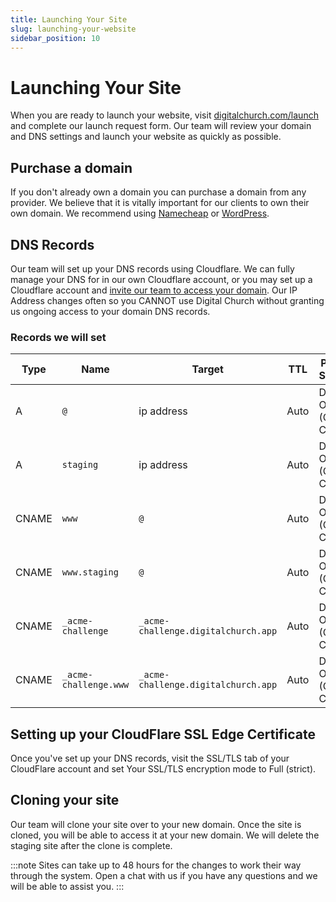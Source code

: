 ```yaml
---
title: Launching Your Site
slug: launching-your-website
sidebar_position: 10
---
```


# Launching Your Site

When you are ready to launch your website, visit [digitalchurch.com/launch](https://digitalchurch.com/launch) and complete our launch request form. Our team will review your domain and DNS settings and launch your website as quickly as possible.

## Purchase a domain

If you don't already own a domain you can purchase a domain from any provider. We believe that it is vitally important for our clients to own their own domain. We recommend using [Namecheap](https://www.namecheap.com/) or [WordPress](https://wordpress.com/).

## DNS Records

Our team will set up your DNS records using Cloudflare. We can fully manage your DNS for in our own Cloudflare account, or you may set up a Cloudflare account and [invite our team to access your domain](https://digitalchurch.guide/guides/domains/cloudflare-invitation). Our IP Address changes often so you CANNOT use Digital Church without granting us ongoing access to your domain DNS records.

### Records we will set

| Type | Name | Target | TTL | Proxy Status |
|---|---|---|---|---|
| A | `@` | ip address | Auto | DNS Only (Grey Cloud) |
| A | `staging` | ip address | Auto | DNS Only (Grey Cloud) |
| CNAME | `www` | `@` | Auto | DNS Only (Grey Cloud) |
| CNAME | `www.staging` | `@` | Auto | DNS Only (Grey Cloud) |
| CNAME | `_acme-challenge` | `_acme-challenge.digitalchurch.app` | Auto | DNS Only (Grey Cloud) |
| CNAME | `_acme-challenge.www` | `_acme-challenge.digitalchurch.app` | Auto | DNS Only (Grey Cloud) |

## Setting up your CloudFlare SSL Edge Certificate

Once you've set up your DNS records, visit the SSL/TLS tab of your CloudFlare account and set Your SSL/TLS encryption mode to Full (strict).

## Cloning your site

Our team will clone your site over to your new domain. Once the site is cloned, you will be able to access it at your new domain. We will delete the staging site after the clone is complete.

:::note
Sites can take up to 48 hours for the changes to work their way through the system. Open a chat with us if you have any questions and we will be able to assist you.
:::
